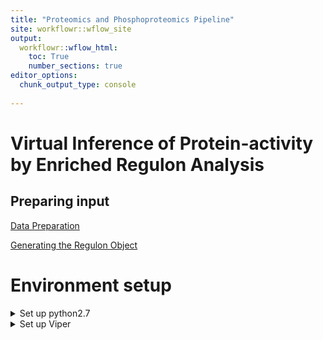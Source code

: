 ```yaml
---
title: "Proteomics and Phosphoproteomics Pipeline"
site: workflowr::wflow_site
output:
  workflowr::wflow_html:
    toc: True
    number_sections: true
editor_options:
  chunk_output_type: console
  
---
```


# Virtual Inference of Protein-activity by Enriched Regulon Analysis

## Preparing input

[Data Preparation](viper_1.html)

[Generating the Regulon Object](viper_2.html)

# Environment setup
<details>
  <summary>Set up python2.7</summary>

To set up python2.7 on MacOs

* Follow https://stackoverflow.com/questions/67380286/anaconda-channel-for-installing-python-2-7  
  
* Install additional packages with [Env/py27.yml](https://github.com/zhenzuo2/Proteomics-and-Phosphoproteomics-Pipeline/blob/main/Env/py27.yml)  

Then run 

```
conda create -n py27 --f py27.yml
```

To active it  

```
source /opt/homebrew/Caskroom/mambaforge/base/etc/profile.d/conda.sh;  
conda activate py27;  
```

</details>

<details>
  <summary>Set up Viper</summary>
  
* Follow https://www.bioconductor.org/packages/release/bioc/html/viper.html

```
if (!require("BiocManager", quietly = TRUE))
    install.packages("BiocManager")

BiocManager::install("viper")
```
</details>

